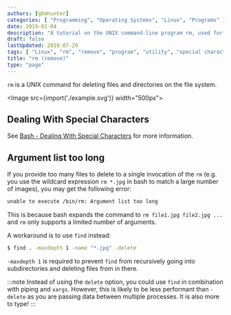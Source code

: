 ```yaml
---
authors: [gbmhunter]
categories: [ "Programming", "Operating Systems", "Linux", "Programs" ]
date: 2019-02-04
description: "A tutorial on the UNIX command-line program rm, used for deleting files and directories from the file system."
draft: false
lastUpdated: 2019-07-29
tags: [ "Linux", "rm", "remove", "program", "utility", "special characters", "UNIX", "argument list", "find" ]
title: "rm (remove)"
type: "page"
---
```



`rm` is a UNIX command for deleting files and directories on the file system.

<Image src={import('./example.svg')} width="500px"></Image>

## Dealing With Special Characters

See [Bash - Dealing With Special Characters](/programming/languages/bash) for more information.

## Argument list too long

If you provide too many files to delete to a single invocation of the `rm` (e.g. you use the wildcard expression `rm *.jpg` in bash to match a large number of images), you may get the following error:

```bash
unable to execute /bin/rm: Argument list too long
```

This is because bash expands the command to `rm file1.jpg file2.jpg ...` and `rm` only supports a limited number of arguments.

A workaround is to use `find` instead:

```bash
$ find . -maxdepth 1 -name "*.jpg" -delete
```

`-maxdepth 1` is required to prevent `find` from recursively going into subdirectories and deleting files from in there.

:::note
Instead of using the `delete` option, you could use `find` in combination with piping and `xargs`. However, this is likely to be less performant than `-delete` as you are passing data between multiple processes. It is also more to type!
:::